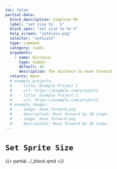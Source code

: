 ```yaml
---
toc: false
partial-data:
  block_description: Complete Me
  label: "set size to _ %"
  block_spec: "set size to %n %"
  help_screen: "setScale.png"
  selector: "setScale"
  type: command
  category: looks
  arguments:
    - name: distance
      type: number
      default: 10
      description: The distance to move forward
  returns: None
  # example_projects:
  #   - title: Example Project 1
  #     url: https://example.com/project1
  #   - title: Example Project 1
  #     url: https://example.com/project1
  # example_images:
  #   - image: move_forward.png
  #     description: Move forward by 10 steps
  #   - image: move_forward.png
  #     description: Move forward by 10 steps
---
```


# `Set Sprite Size` { .unnumbered }

{{< partial ../_block.qmd >}}
